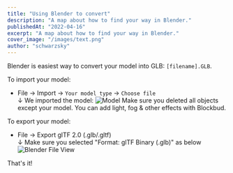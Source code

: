 ```yaml
---
title: "Using Blender to convert"
description: "A map about how to find your way in Blender."
publishedAt: "2022-04-16"
excerpt: "A map about how to find your way in Blender."
cover_image: "/images/text.png"
author: "schwarzsky"
---
```


Blender is easiest way to convert your model into GLB: `[filename].GLB`.


To import your model:
- File -> Import -> `Your model type` -> `Choose file`<br/>
  ↓ We imported the model:
  <img src="https://i.imgur.com/ikPA02s.jpeg" alt="Model" />
  <Warning>
    Make sure you deleted all objects except your model. You can add light, fog & other effects with Blockbud.
  </Warning>



To export your model:
- File -> Export glTF 2.0 (.glb/.gltf)<br/>
  ↓ Make sure you selected "Format: glTF Binary (.glb)" as below
  <img src="https://i.imgur.com/QmFC5aB.png" alt="Blender File View" />


That's it!


